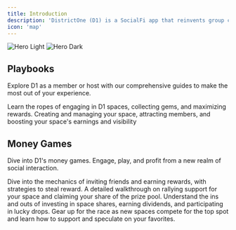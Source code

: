 ```yaml
---
title: Introduction
description: 'DistrictOne (D1) is a SocialFi app that reinvents group chats with engaging money games. It allows the community to earn with social interaction and enables projects/influencers to gain visibility and traction and monetize their groups.'
icon: 'map'
---
```

<img
    className="block dark:hidden"
    src="/images/hero.svg"
    alt="Hero Light"
/>
<img
  className="hidden dark:block"
  src="/images/hero.jpeg"
  alt="Hero Dark"
/>

## Playbooks

Explore D1 as a member or host with our comprehensive guides to make the most out of your experience.

<CardGroup cols={2}>
  <Card
    title="For Space Members"
    icon="users-rays"
    href="https://docs.districtone.io/user-guides/for-members"
  >
    Learn the ropes of engaging in D1 spaces, collecting gems, and maximizing rewards.
  </Card>
  <Card
    title="For Space Hosts"
    icon="user-hair-buns"
    href="https://docs.districtone.io/user-guides/for-hosts"
  >
    Creating and managing your space, attracting members, and boosting your space's earnings and visibility
  </Card>
</CardGroup>

## Money Games

Dive into D1's money games. Engage, play, and profit from a new realm of social interaction.

<CardGroup cols={2}>
  <Card
    title="Linkup"
    icon="people-line"
    href="https://docs.districtone.io/money-games/linkup"
  >
      Dive into the mechanics of inviting friends and earning rewards, with strategies to steal reward.
  </Card>
  <Card
    title="Rally"
    icon="hand-back-fist"
    href="https://docs.districtone.io/money-games/rally"
  >
      A detailed walkthrough on rallying support for your space and claiming your share of the prize pool.
  </Card>
  <Card
    title="Space Share"
    icon="arrow-trend-up"
    href="https://docs.districtone.io/money-games/space-share"
  >
      Understand the ins and outs of investing in space shares, earning dividends, and participating in lucky drops.
  </Card>
  <Card
    title="Space Sprint"
    icon="flag-checkered"
    href="https://docs.districtone.io/money-games/space-sprint"
  >
      Gear up for the race as new spaces compete for the top spot and learn how to support and speculate on your favorites.
  </Card>
</CardGroup>
